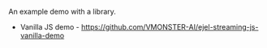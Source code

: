 An example demo with a library.

- Vanilla JS demo - https://github.com/VMONSTER-AI/ejel-streaming-js-vanilla-demo